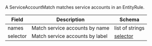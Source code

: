 
A ServiceAccountMatch matches service accounts in an EntityRule.

| Field    | Description                     | Schema                 |
| -------- | ------------------------------- | ---------------------- |
| names    | Match service accounts by name  | list of strings        |
| selector | Match service accounts by label | [selector](#selectors) |
